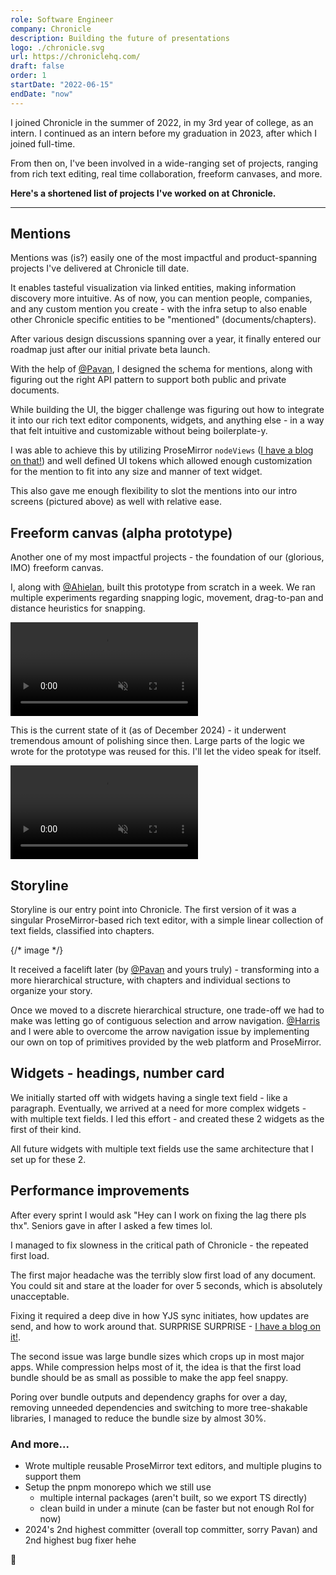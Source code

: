 ```yaml
---
role: Software Engineer
company: Chronicle
description: Building the future of presentations
logo: ./chronicle.svg
url: https://chroniclehq.com/
draft: false
order: 1
startDate: "2022-06-15"
endDate: "now"
---
```



I joined Chronicle in the summer of 2022, in my 3rd year of college, as an intern. I continued as an intern before my graduation in 2023, after which I joined full-time.

From then on, I've been involved in a wide-ranging set of projects, ranging from rich text editing, real time collaboration, freeform canvases, and more.

**Here's a shortened list of projects I've worked on at Chronicle.**

---

## Mentions

Mentions was (is?) easily one of the most impactful and product-spanning projects I've delivered at Chronicle till date.

<CustomImage src={mention} alt="Mention" />

It enables tasteful visualization via linked entities, making information discovery more intuitive. As of now, you can mention people, companies, and any custom mention you create - with the infra setup to also enable other Chronicle specific entities to be "mentioned" (documents/chapters).

After various design discussions spanning over a year, it finally entered our roadmap just after our initial private beta launch.

With the help of [@Pavan](https://www.linkedin.com/in/pavan-tirumani-312b8844/), I designed the schema for mentions, along with figuring out the right API pattern to support both public and private documents.

<CustomImage src={allMentions} alt="Mentions on various rich text widgets" />

While building the UI, the bigger challenge was figuring out how to integrate it into our rich text editor components, widgets, and anything else - in a way that felt intuitive and customizable without being boilerplate-y.

I was able to achieve this by utilizing ProseMirror `nodeViews` ([I have a blog on that!](/blog/a-curious-case-of-prosemirror-inline-nodeviews)) and well defined UI tokens which allowed enough customization for the mention to fit into any size and manner of text widget.

<CustomImage src={titleMention} alt="Mention on title screen" />

This also gave me enough flexibility to slot the mentions into our intro screens (pictured above) as well with relative ease.

## Freeform canvas (alpha prototype)

Another one of my most impactful projects - the foundation of our (glorious, IMO) freeform canvas.

I, along with [@Ahielan](https://www.linkedin.com/in/ahielan-ravichandran-628921145/), built this prototype from scratch in a week. We ran multiple experiments regarding snapping logic, movement, drag-to-pan and distance heuristics for snapping.

<video
  src={canvasBefore}
  autoplay
  muted
  loop
  playsinline
  controls
  loading="lazy"
  alt="Freeform canvas prototype we built at Chronicle"
/>

This is the current state of it (as of December 2024) - it underwent tremendous amount of polishing since then. Large parts of the logic we wrote for the prototype was reused for this. I'll let the video speak for itself.

<video
  src={canvasAfter}
  autoplay
  muted
  loop
  playsinline
  controls
  loading="lazy"
  alt="Freeform canvas in production as of December 2024"
/>

## Storyline

Storyline is our entry point into Chronicle. The first version of it was a singular ProseMirror-based rich text editor, with a simple linear collection of text fields, classified into chapters.

{/* image */}

<CustomImage src={storylinev1} alt="Storyline v1" />

It received a facelift later (by
[@Pavan](https://www.linkedin.com/in/pavan-tirumani-312b8844/) and yours truly) -
transforming into a more hierarchical structure, with chapters and individual
sections to organize your story.

<CustomImage src={storylinev2} alt="Storyline v2" />

Once we moved to a discrete hierarchical structure, one trade-off we had to make was letting go of contiguous selection and arrow navigation. [@Harris](https://harrisjose.dev/) and I were able to overcome the arrow navigation issue by implementing our own on top of primitives provided by the web platform and ProseMirror.

## Widgets - headings, number card

<CustomImage src={madeWidgets} alt="Made widgets" />

We initially started off with widgets having a single text field - like a paragraph. Eventually, we arrived at a need for more complex widgets - with multiple text fields. I led this effort - and created these 2 widgets as the first of their kind.

All future widgets with multiple text fields use the same architecture that I set up for these 2.


## Performance improvements

After every sprint I would ask "Hey can I work on fixing the lag there pls thx". Seniors gave in after I asked a few times lol.

I managed to fix slowness in the critical path of Chronicle - the repeated first load. 

The first major headache was the terribly slow first load of any document. You could sit and stare at the loader for over 5 seconds, which is absolutely unacceptable.

Fixing it required a deep dive in how YJS sync initiates, how updates are send, and how to work around that. SURPRISE SURPRISE - [I have a blog on it!](/blog/optimizing-yjs-first-load).

The second issue was large bundle sizes which crops up in most major apps. While compression helps most of it, the idea is that the first load bundle should be as small as possible to make the app feel snappy.

Poring over bundle outputs and dependency graphs for over a day, removing unneeded dependencies and switching to more tree-shakable libraries, I managed to reduce the bundle size by almost 30%.


### And more...

- Wrote multiple reusable ProseMirror text editors, and multiple plugins to support them
- Setup the pnpm monorepo which we still use
  - multiple internal packages (aren't built, so we export TS directly)
  - clean build in under a minute (can be faster but not enough RoI for now)
- 2024's 2nd highest committer (overall top committer, sorry Pavan) and 2nd highest bug fixer hehe

🫡
